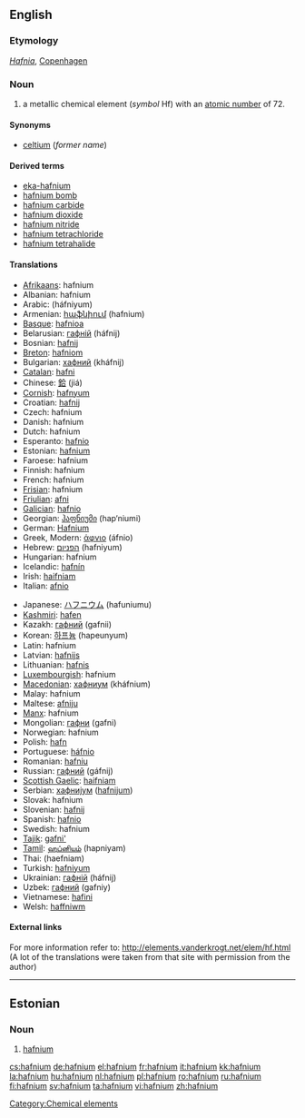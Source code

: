 {{see|Hafnium}}
==English==

{{elements|Hf|lutetium|Lu|tantalum|Ta}}

===Etymology===
{{L.}} ''[[Hafnia]]'', [[Copenhagen]]

===Noun===
{{en-noun|-}}
{{wikipedia}}

# a metallic chemical element (''symbol'' Hf) with an [[atomic number]] of 72.

====Synonyms====
*[[celtium]] (''former name'')

====Derived terms====
*[[eka-hafnium]]
*[[hafnium bomb]]
*[[hafnium carbide]]
*[[hafnium dioxide]]
*[[hafnium nitride]]
*[[hafnium tetrachloride]]
*[[hafnium tetrahalide]]

====Translations====
{{top}}
*[[Afrikaans]]: hafnium
*Albanian: hafnium
*Arabic: {{ARchar|[[هفنيوم]]}} (háfniyum) {{m}}
*Armenian: [[հաֆնիում]] (hafnium)
*[[Basque]]: [[hafnioa]]
*Belarusian: [[гафнiй]] (háfnij) {{m}}
*Bosnian: [[hafnij]]
*[[Breton]]: [[hafniom]]
*Bulgarian: [[хафний]] (kháfnij) {{m}}
*[[Catalan]]: [[hafni]]
*Chinese: [[鉿]] (jiá)
*[[Cornish]]: [[hafnyum]]
*Croatian: [[hafnij]]
*Czech: hafnium
*Danish: hafnium
*Dutch: hafnium {{n}}
*Esperanto: [[hafnio]]
*Estonian: [[#Estonian|hafnium]]
*Faroese: hafnium
*Finnish: hafnium
*French: hafnium {{m}}
*[[Frisian]]: hafnium
*[[Friulian]]: [[afni]]
*[[Galician]]: [[hafnio]]
*Georgian: [[ჰაფნიუმი]] (hap‘niumi)
*German: [[Hafnium]] {{n}}
*Greek, Modern: [[άφνιο]] (áfnio) {{n}}
*Hebrew: [[הפניום]] (hafniyum)
*Hungarian: hafnium
*Icelandic: [[hafnín]]
*Irish: [[haifniam]]
*Italian: [[afnio]] {{m}}
{{mid}}
*Japanese: [[ハフニウム]] (hafuniumu)
*[[Kashmiri]]: [[hafen]]
*Kazakh: [[гафний]] (gafnii)
*Korean: [[하프늄]] (hapeunyum)
*Latin: hafnium
*Latvian: [[hafnijs]]
*Lithuanian: [[hafnis]]
*[[Luxembourgish]]: hafnium
*[[Macedonian]]: [[хафниум]] (kháfnium) {{m}}
*Malay: hafnium
*Maltese: [[afniju]]
*[[Manx]]: hafnium
*Mongolian: [[гафни]] (gafni)
*Norwegian: hafnium
*Polish: [[hafn]] {{m}}
*Portuguese: [[háfnio]] {{m}}
*Romanian: [[hafniu]] {{n}}
*Russian: [[гафний]] (gáfnij) {{m}}
*[[Scottish Gaelic]]: [[haifniam]]
*Serbian: [[хафниjум]] ([[hafnijum]]) {{m}}
*Slovak: hafnium
*Slovenian: [[hafnij]]
*Spanish: [[hafnio]] {{m}}
*Swedish: hafnium
*[[Tajik]]: [[gafni']]
*[[Tamil]]: [[ஹப்னியம்]] (hapniyam)
*Thai: {{THchar|[[แฮฟเนียม]]}} (haefniam)
*Turkish: [[hafniyum]]
*Ukrainian: [[гафнiй]] (háfnij) {{m}}
*Uzbek: [[гафний]] (gafniy)
*Vietnamese: [[hafini]]
*Welsh: [[haffniwm]]
{{bottom}}

====External links====
For more information refer to:
http://elements.vanderkrogt.net/elem/hf.html
(A lot of the translations were taken from that site with permission from the author)

----

==Estonian==

===Noun===
{{infl|et|noun}}

# {{chemical element|lang=et}} [[#English|hafnium]]

[[Category:Chemical elements]]

[[cs:hafnium]]
[[de:hafnium]]
[[el:hafnium]]
[[fr:hafnium]]
[[it:hafnium]]
[[kk:hafnium]]
[[la:hafnium]]
[[hu:hafnium]]
[[nl:hafnium]]
[[pl:hafnium]]
[[ro:hafnium]]
[[ru:hafnium]]
[[fi:hafnium]]
[[sv:hafnium]]
[[ta:hafnium]]
[[vi:hafnium]]
[[zh:hafnium]]